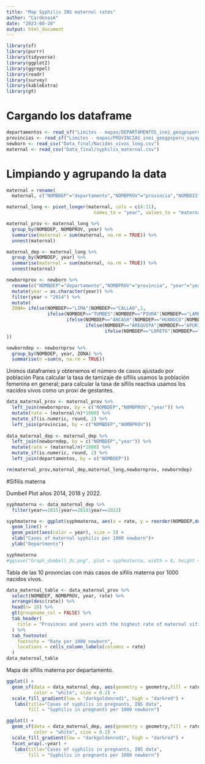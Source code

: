 ```yaml
---
title: "Map Syphilis INS maternal rates"
author: "CardenasA"
date: "2023-08-20"
output: html_document
---
```


```r
library(sf)
library(purrr)
library(tidyverse)
library(ggplot2)
library(ggrepel)
library(readr)
library(survey)
library(kableExtra)
library(gt)
```

# Cargando los dataframe

```r
departamentos <- read_sf("Límites - mapas/DEPARTAMENTOS_inei_geogpsperu_suyopomalia.shp")
provincias <- read_sf("Límites - mapas/PROVINCIAS_inei_geogpsperu_suyopomalia.shp")
newborn <- read_csv("Data_final/Nacidos_vivos_long.csv")
maternal <- read_csv("Data_final/syphilis_maternal.csv")
```

# Limpiando y agrupando la data


```r

maternal = rename(
  maternal, c("NOMBDEP"="departamento","NOMBPROV"="provincia","NOMBDIST"="distrito"))

maternal_long <- pivot_longer(maternal, cols = c(4:11), 
                                names_to = "year", values_to = "maternal")

maternal_prov <- maternal_long %>%
  group_by(NOMBDEP, NOMBPROV, year) %>%
  summarise(maternal = sum(maternal, na.rm = TRUE)) %>%
  unnest(maternal)

maternal_dep <- maternal_long %>%
  group_by(NOMBDEP, year) %>%
  summarise(maternal = sum(maternal, na.rm = TRUE)) %>%
  unnest(maternal)

newbornprov <- newborn %>%
  rename(c("NOMBDEP"="departamento","NOMBPROV"="provincia", "year"="years")) %>%
  mutate(year = as.character(year)) %>%
  filter(year > "2014") %>%
  mutate(
  ZONA= ifelse(NOMBDEP=="LIMA"|NOMBDEP=="CALLAO",1,
               ifelse(NOMBDEP=="TUMBES"|NOMBDEP=="PIURA"|NOMBDEP=="LAMBAYEQUE"|NOMBDEP=="LA LIBERTAD"|NOMBDEP=="CAJAMARCA",2,
                      ifelse(NOMBDEP=="ANCASH"|NOMBDEP=="HUANUCO"|NOMBDEP=="PASCO"|NOMBDEP=="JUNIN"|NOMBDEP=="HUANCAVELICA"|NOMBDEP=="ICA"|NOMBDEP=="AYACUCHO",3,
                             ifelse(NOMBDEP=="AREQUIPA"|NOMBDEP=="APURIMAC"|NOMBDEP=="CUSCO"|NOMBDEP=="PUNO"|NOMBDEP=="MOQUEGUA"|NOMBDEP=="TACNA",4,
                                    ifelse(NOMBDEP=="LORETO"|NOMBDEP=="SAN MARTIN"|NOMBDEP=="UCAYALI"|NOMBDEP=="MADRE DE DIOS"|NOMBDEP == "CAJAMARCA"|NOMBDEP == "AMAZONAS",5,NA))))
))

newborndep <- newbornprov %>%
  group_by(NOMBDEP, year, ZONA) %>%
  summarise(n =sum(n, na.rm = TRUE)) 

```


Unimos dataframes y obtenemos el número de casos ajustado por población
Para calcular la tasa de tamizaje de sífilis usamos la población femenina en general; 
para calcular la tasa de sífilis reactiva usamos los nacidos vivos como un proxi de gestantes.

```r

data_maternal_prov <- maternal_prov %>%
  left_join(newbornprov, by = c("NOMBDEP","NOMBPROV","year")) %>%
  mutate(rate = (maternal/n)*1000) %>% 
  mutate_if(is.numeric, round, 2) %>%
  left_join(provincias, by = c("NOMBDEP","NOMBPROV"))
  
data_maternal_dep <- maternal_dep %>%
  left_join(newborndep, by = c("NOMBDEP","year")) %>%
  mutate(rate = (maternal/n)*1000) %>% 
  mutate_if(is.numeric, round, 2) %>%
  left_join(departamentos, by = c("NOMBDEP"))
```

```r
rm(maternal_prov,maternal_dep,maternal_long,newbornprov, newborndep)
```


#Sífilis materna

Dumbell Plot años 2014, 2018 y 2022.

```r
syphmaterna <- data_maternal_dep %>%
  filter(year==2015|year==2018|year==2022)

syphmaterna <- ggplot(syphmaterna, aes(x = rate, y = reorder(NOMBDEP,desc(ZONA)))) +
  geom_line() +
  geom_point(aes(color = year), size = 3) +
  xlab("Cases of maternal syphilis per 1000 newborn")+
  ylab("Departments")

syphmaterna
#ggsave("Graph_dumbell_3c.png", plot = syphmaterna, width = 8, height = 4, dpi = 300)
```

Tabla de las 10 provincias con más casos de sífilis materna por 1000 nacidos vivos.

```r

data_maternal_table <- data_maternal_prov %>%
  select(NOMBDEP, NOMBPROV, year, rate) %>%
  arrange(desc(rate)) %>%
  head(n= 10) %>%
  gt(groupname_col = FALSE) %>%
  tab_header(
    title = "Provinces and years with the highest rate of maternal sifilis"
  ) %>%
  tab_footnote(
    footnote = "Rate per 1000 newborn",
    locations = cells_column_labels(columns = rate)
  )
data_maternal_table

```



Mapa de sífilis materna por departamento.

```r
ggplot() +
  geom_sf(data = data_maternal_dep, aes(geometry = geometry,fill = rate),
          color = "white", size = 0.2) +
  scale_fill_gradient(low = "darkgoldenrod1", high = "darkred") +
   labs(title="Cases of syphilis in pregnants, INS data",
        fill = "Syphilis in pregnants per 1000 newborn")

```

```r
ggplot() +
  geom_sf(data = data_maternal_dep, aes(geometry = geometry,fill = rate),
          color = "white", size = 0.2) +
  scale_fill_gradient(low = "darkgoldenrod1", high = "darkred") +
  facet_wrap(.~year) + 
   labs(title="Cases of syphilis in pregnants, INS data",
        fill = "Syphilis in pregnants per 1000 newborn") 
```


